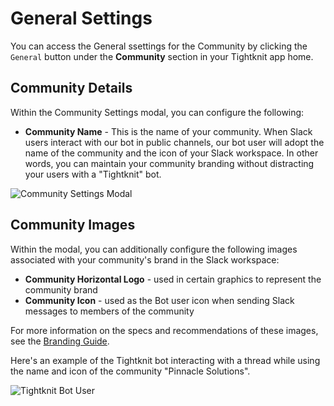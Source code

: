 
# General Settings

You can access the General ssettings for the Community by clicking the `General` button under the **Community** section in your Tightknit app home.

## Community Details

Within the Community Settings modal, you can configure the following:

- **Community Name** - This is the name of your community.
  When Slack users interact with our bot in public channels, our bot user will adopt the name of the community and the icon of your Slack workspace. In other words, you can maintain your community branding without distracting your users with a "Tightknit" bot.

![Community Settings Modal](/community/community-settings-modal.png)

## Community Images

Within the modal, you can additionally configure the following images associated with your community's brand in the Slack workspace:

- **Community Horizontal Logo** - used in certain graphics to represent the community brand
- **Community Icon** - used as the Bot user icon when sending Slack messages to members of the community

For more information on the specs and recommendations of these images, see the [Branding Guide](/branding#image-assets).

Here's an example of the Tightknit bot interacting with a thread while using the name and icon of the community "Pinnacle Solutions".

![Tightknit Bot User](/community/tightknit-bot-responder.png)
